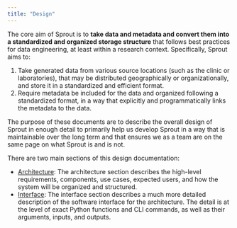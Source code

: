 ```yaml
---
title: "Design"
---
```


The core aim of Sprout is to **take data and metadata and convert them
into a standardized and organized storage structure** that follows best
practices for data engineering, at least within a research context.
Specifically, Sprout aims to:

1.  Take generated data from various source locations (such as the
    clinic or laboratories), that may be distributed geographically or
    organizationally, and store it in a standardized and efficient
    format.
2.  Require metadata be included for the data and organized following a
    standardized format, in a way that explicitly and programmatically
    links the metadata to the data.

The purpose of these documents are to describe the overall design of
Sprout in enough detail to primarily help us develop Sprout in a way
that is maintainable over the long term and that ensures we as a team
are on the same page on what Sprout is and is not.

There are two main sections of this design documentation:

-   [Architecture](architecture/index.qmd): The architecture section
    describes the high-level requirements, components, use cases,
    expected users, and how the system will be organized and structured.
-   [Interface](interface/index.qmd): The interface section describes a
    much more detailed description of the software interface for the
    architecture. The detail is at the level of exact Python functions
    and CLI commands, as well as their arguments, inputs, and outputs.
